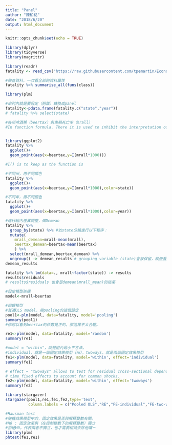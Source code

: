 ```yaml
---
title: "Panel"
author: "陳柏銘"
date: "2018/6/20"
output: html_document
---
```


```r
knitr::opts_chunk$set(echo = TRUE)
```

```r
library(dplyr)
library(tidyverse)
library(magrittr)
```

```r
library(readr)
fatality <- read_csv("https://raw.githubusercontent.com/tpemartin/Econometric-Analysis/master/Part%20II/fatality.csv")
```

```r
#檢查資料，一次看全部的資料屬性
fatality %>% summarise_all(funs(class))
```

```r
library(plm)
```

```r
#串列內就是要設定（把誰）轉換成panel
fatality<-pdata.frame(fatality,c("state","year"))
# fatality %>% select(state)
```

```r
#各州啤酒稅（beertax）與車禍死亡率（mrall）
#In function formula. There it is used to inhibit the interpretation of operators such as "+", "-", "*" and "^" as formula operators, so they are used as arithmetical operators.


library(ggplot2)
fatality %>% 
  ggplot()+
  geom_point(aes(x=beertax,y=I(mrall*1000)))

#I() is to keep as the function is 
```

```r
#不同州，用不同顏色
fatality %>% 
  ggplot()+
  geom_point(aes(x=beertax,y=I(mrall*1000),color=state))
```

```r
#不同年，用不同顏色
fatality %>% 
  ggplot()+
  geom_point(aes(x=beertax,y=I(mrall*1000),color=year))
```

```r
#進行組內差異調整，做Demean
fatality %>% 
  group_by(state) %>% #依state分組進行以下程序：
  mutate(
    mrall_demean=mrall-mean(mrall),
    beertax_demean=beertax-mean(beertax)
    ) %>%
  select(mrall_demean,beertax_demean) %>%
  ungroup() -> demean_results # grouping variable (state)會被保留，縱使看起來沒變化。
demean_results
```

```r
fatality %>% lm(data=., mrall~factor(state)) -> results
results$residuals
# results$residuals 也會是demean(mrall_mean)的結果
```

```r
#設定模型架構
model<-mrall~beertax
```

```r
#迴歸模型
#普通OLS model，用pooling的這個設定
pool1<-plm(model, data=fatality, model='pooling')
summary(pool1)
#你可以看到beertax的係數是正的。那這樣不太合理。
```

```r
re1<-plm(model, data=fatality, model='random')
summary(re1)
```

```r
#model = "within"，就是組內最小平方法。
#individual，就是一個固定效果模型（州），twoways，就是兩個固定效果模型
fe1<-plm(model, data=fatality, model='within', effect='individual')
summary(fe1)
```

```r
# effect = "twoways" allows to test for residual cross-sectional dependence after the introduction of
# time fixed effects to account for common shocks.
fe2<-plm(model, data=fatality, model='within', effect='twoways')
summary(fe2)
```

```r
library(stargazer)
stargazer(pool1,re1,fe1,fe2,type='text',
          column.labels = c("Pooled OLS","RE","FE-individual","FE-two-ways"))
```

```r
#Hausman test
#隨機效果模型中的，固定效果是否與解釋變數有關。
#H0 : 固定效果與（在控制變數下的解釋變數）獨立
#拒絕H0，代表兩者不獨立，也才需要相減去除他囉～
library(plm)
phtest(fe1,re1)
```

